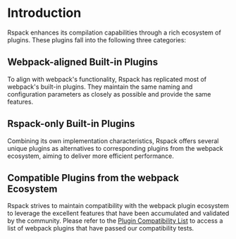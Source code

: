# Introduction

Rspack enhances its compilation capabilities through a rich ecosystem of plugins. These plugins fall into the following three categories:

## Webpack-aligned Built-in Plugins

To align with webpack's functionality, Rspack has replicated most of webpack's built-in plugins. They maintain the same naming and configuration parameters as closely as possible and provide the same features.

## Rspack-only Built-in Plugins

Combining its own implementation characteristics, Rspack offers several unique plugins as alternatives to corresponding plugins from the webpack ecosystem, aiming to deliver more efficient performance.

## Compatible Plugins from the webpack Ecosystem

Rspack strives to maintain compatibility with the webpack plugin ecosystem to leverage the excellent features that have been accumulated and validated by the community. Please refer to the [Plugin Compatibility List](/guide/plugin-compat) to access a list of webpack plugins that have passed our compatibility tests.
